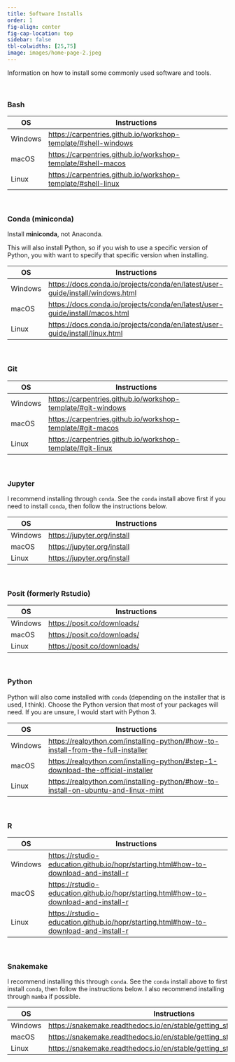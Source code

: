 ```yaml
---
title: Software Installs
order: 1
fig-align: center
fig-cap-location: top
sidebar: false
tbl-colwidths: [25,75]
image: images/home-page-2.jpeg
---
```


Information on how to install some commonly used software and tools.

<br>

### Bash

+---------+----------------------------------------------------------------------------------------------------------------------------------+
| OS      | Instructions                                                                                                                     |
+=========+==================================================================================================================================+
| Windows | [https://carpentries.github.io/workshop-template/#shell-windows](https://carpentries.github.io/workshop-template/#shell-windows) |
+---------+----------------------------------------------------------------------------------------------------------------------------------+
| macOS   | [https://carpentries.github.io/workshop-template/#shell-macos](https://carpentries.github.io/workshop-template/#shell-macos)     |
+---------+----------------------------------------------------------------------------------------------------------------------------------+
| Linux   | [https://carpentries.github.io/workshop-template/#shell-linux](https://carpentries.github.io/workshop-template/#shell-linux)     |
+---------+----------------------------------------------------------------------------------------------------------------------------------+
<br>

### Conda (miniconda)

Install **miniconda**, not Anaconda.

This will also install Python, so if you wish to use a specific version of Python, you with want to specify that specific version when installing.

+---------+------------------------------------------------------------------------------------------------------------------------------------------------------------------+
| OS      | Instructions                                                                                                                                                     |
+=========+==================================================================================================================================================================+
| Windows | [https://docs.conda.io/projects/conda/en/latest/user-guide/install/windows.html](https://docs.conda.io/projects/conda/en/latest/user-guide/install/windows.html) |
+---------+------------------------------------------------------------------------------------------------------------------------------------------------------------------+
| macOS   | [https://docs.conda.io/projects/conda/en/latest/user-guide/install/macos.html](https://docs.conda.io/projects/conda/en/latest/user-guide/install/macos.html)     |
+---------+------------------------------------------------------------------------------------------------------------------------------------------------------------------+
| Linux   | [https://docs.conda.io/projects/conda/en/latest/user-guide/install/linux.html](https://docs.conda.io/projects/conda/en/latest/user-guide/install/linux.html)     |
+---------+------------------------------------------------------------------------------------------------------------------------------------------------------------------+
<br>

### Git

+---------+------------------------------------------------------------------------------------------------------------------------------+
| OS      | Instructions                                                                                                                 |
+=========+==============================================================================================================================+
| Windows | [https://carpentries.github.io/workshop-template/#git-windows](https://carpentries.github.io/workshop-template/#git-windows) |
+---------+------------------------------------------------------------------------------------------------------------------------------+
| macOS   | [https://carpentries.github.io/workshop-template/#git-macos](https://carpentries.github.io/workshop-template/#git-macos)     |
+---------+------------------------------------------------------------------------------------------------------------------------------+
| Linux   | [https://carpentries.github.io/workshop-template/#git-linux](https://carpentries.github.io/workshop-template/#git-linux)     |
+---------+------------------------------------------------------------------------------------------------------------------------------+
<br>

### Jupyter

I recommend installing through `conda`. See the `conda` install above first if you need to install `conda`, then follow the instructions below.

+---------+------------------------------------------------------------------------------------------------------------------------------+
| OS      | Instructions                                                                                                                 |
+=========+==============================================================================================================================+
| Windows | [https://jupyter.org/install](https://jupyter.org/install)                                                                   |
+---------+------------------------------------------------------------------------------------------------------------------------------+
| macOS   | [https://jupyter.org/install](https://jupyter.org/install)                                                                   |
+---------+------------------------------------------------------------------------------------------------------------------------------+
| Linux   | [https://jupyter.org/install](https://jupyter.org/install)                                                                   |
+---------+------------------------------------------------------------------------------------------------------------------------------+
<br>

### Posit (formerly Rstudio)

+---------+------------------------------------------------------------------------------------------------------------------------------+
| OS      | Instructions                                                                                                                 |
+=========+==============================================================================================================================+
| Windows | [https://posit.co/downloads/](https://posit.co/downloads/)                                                                   |
+---------+------------------------------------------------------------------------------------------------------------------------------+
| macOS   | [https://posit.co/downloads/](https://posit.co/downloads/)                                                                   |
+---------+------------------------------------------------------------------------------------------------------------------------------+
| Linux   | [https://posit.co/downloads/](https://posit.co/downloads/)                                                                   |
+---------+------------------------------------------------------------------------------------------------------------------------------+
<br>

### Python

Python will also come installed with `conda` (depending on the installer that is used, I think). Choose the Python version that most of your packages will need. If you are unsure, I would start with Python 3.

+---------+------------------------------------------------------------------------------------------------------------------------------------------------------------------------+
| OS      | Instructions                                                                                                                                                           |
+=========+========================================================================================================================================================================+
| Windows | [https://realpython.com/installing-python/#how-to-install-from-the-full-installer](https://realpython.com/installing-python/#how-to-install-from-the-full-installer)   |
+---------+------------------------------------------------------------------------------------------------------------------------------------------------------------------------+
| macOS   | [https://realpython.com/installing-python/#step-1-download-the-official-installer](https://realpython.com/installing-python/#step-1-download-the-official-installer)   |
+---------+------------------------------------------------------------------------------------------------------------------------------------------------------------------------+
| Linux   | [https://realpython.com/installing-python/#how-to-install-on-ubuntu-and-linux-mint](https://realpython.com/installing-python/#how-to-install-on-ubuntu-and-linux-mint) |
+---------+------------------------------------------------------------------------------------------------------------------------------------------------------------------------+
<br>

### R
+---------+--------------------------------------------------------------------------------------------------------------------------------------------------------------------------------+
| OS      | Instructions                                                                                                                                                                   |
+=========+================================================================================================================================================================================+
| Windows | [https://rstudio-education.github.io/hopr/starting.html#how-to-download-and-install-r](https://rstudio-education.github.io/hopr/starting.html#how-to-download-and-install-r)   |
+---------+--------------------------------------------------------------------------------------------------------------------------------------------------------------------------------+
| macOS   | [https://rstudio-education.github.io/hopr/starting.html#how-to-download-and-install-r](https://rstudio-education.github.io/hopr/starting.html#how-to-download-and-install-r)   |
+---------+--------------------------------------------------------------------------------------------------------------------------------------------------------------------------------+
| Linux   | [https://rstudio-education.github.io/hopr/starting.html#how-to-download-and-install-r](https://rstudio-education.github.io/hopr/starting.html#how-to-download-and-install-r)   |
+---------+--------------------------------------------------------------------------------------------------------------------------------------------------------------------------------+
<br>

### Snakemake

I recommend installing this through `conda`. See the `conda` install above to first install `conda`, then follow the instructions below. I also recommend installing through `mamba` if possible.

+---------+----------------------------------------------------------------------------------------------------------------------------------------------------------------+
| OS      | Instructions                                                                                                                                                   |
+=========+================================================================================================================================================================+
| Windows | [https://snakemake.readthedocs.io/en/stable/getting_started/installation.html](https://snakemake.readthedocs.io/en/stable/getting_started/installation.html)   |
+---------+----------------------------------------------------------------------------------------------------------------------------------------------------------------+
| macOS   | [https://snakemake.readthedocs.io/en/stable/getting_started/installation.html](https://snakemake.readthedocs.io/en/stable/getting_started/installation.html)   |
+---------+----------------------------------------------------------------------------------------------------------------------------------------------------------------+
| Linux   | [https://snakemake.readthedocs.io/en/stable/getting_started/installation.html](https://snakemake.readthedocs.io/en/stable/getting_started/installation.html)   |
+---------+----------------------------------------------------------------------------------------------------------------------------------------------------------------+

